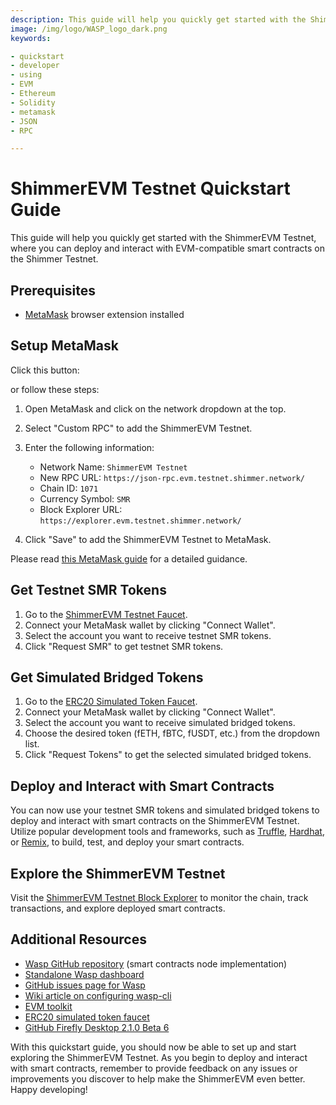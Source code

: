 ```yaml
---
description: This guide will help you quickly get started with the ShimmerEVM Testnet
image: /img/logo/WASP_logo_dark.png
keywords:

- quickstart
- developer
- using
- EVM
- Ethereum
- Solidity
- metamask
- JSON
- RPC

---
```



# ShimmerEVM Testnet Quickstart Guide

This guide will help you quickly get started with the ShimmerEVM Testnet, where you can deploy and interact with EVM-compatible smart contracts on the Shimmer Testnet.

Prerequisites
-------------
*   [MetaMask](https://metamask.io/) browser extension installed

Setup MetaMask
--------------

Click this button:

<AddToMetaMaskButton />

or follow these steps:

1.  Open MetaMask and click on the network dropdown at the top.
2.  Select "Custom RPC" to add the ShimmerEVM Testnet.
3.  Enter the following information:
    
    *   Network Name: `ShimmerEVM Testnet`
    *   New RPC URL: `https://json-rpc.evm.testnet.shimmer.network/`
    *   Chain ID: `1071`
    *   Currency Symbol: `SMR`
    *   Block Explorer URL: `https://explorer.evm.testnet.shimmer.network/`
4.  Click "Save" to add the ShimmerEVM Testnet to MetaMask.

Please read [this MetaMask guide](https://wiki.iota.org/shimmer/smart-contracts/guide/evm/tooling/#metamask) for a detailed guidance.

Get Testnet SMR Tokens
----------------------

1.  Go to the [ShimmerEVM Testnet Faucet](https://faucet.evm.testnet.shimmer.network/).
2.  Connect your MetaMask wallet by clicking "Connect Wallet".
3.  Select the account you want to receive testnet SMR tokens.
4.  Click "Request SMR" to get testnet SMR tokens.

Get Simulated Bridged Tokens
----------------------------

1. Go to the [ERC20 Simulated Token Faucet](https://erc20-faucet.evm.testnet.shimmer.network/). 
2. Connect your MetaMask wallet by clicking "Connect Wallet".
3. Select the account you want to receive simulated bridged tokens.
4. Choose the desired token (fETH, fBTC, fUSDT, etc.) from the dropdown list.
5. Click "Request Tokens" to get the selected simulated bridged tokens.

Deploy and Interact with Smart Contracts
----------------------------------------

You can now use your testnet SMR tokens and simulated bridged tokens to deploy and interact with smart contracts on the ShimmerEVM Testnet. Utilize popular development tools and frameworks, such as [Truffle](https://www.trufflesuite.com/), [Hardhat](https://hardhat.org/), or [Remix](https://remix.ethereum.org/), to build, test, and deploy your smart contracts.

Explore the ShimmerEVM Testnet
------------------------------

Visit the [ShimmerEVM Testnet Block Explorer](https://explorer.evm.testnet.shimmer.network/) to monitor the chain, track transactions, and explore deployed smart contracts.

Additional Resources
--------------------

*   [Wasp GitHub repository](https://github.com/iotaledger/wasp) (smart contracts node implementation)
*   [Standalone Wasp dashboard](https://dashboard.evm.testnet.shimmer.network/)
*   [GitHub issues page for Wasp](https://github.com/iotaledger/wasp/issues)
*   [Wiki article on configuring wasp-cli](https://wiki.shimmer.network/docs/node-software/wasp-cli)
*   [EVM toolkit](https://toolkit.evm.testnet.shimmer.network/)
*   [ERC20 simulated token faucet](https://erc20-faucet.evm.testnet.shimmer.network/)
*   [GitHub Firefly Desktop 2.1.0 Beta 6](https://github.com/iotaledger/firefly/releases)

With this quickstart guide, you should now be able to set up and start exploring the ShimmerEVM Testnet. As you begin to deploy and interact with smart contracts, remember to provide feedback on any issues or improvements you discover to help make the ShimmerEVM even better. Happy developing!
